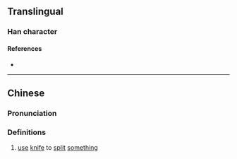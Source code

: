 {{character info/new}}
==Translingual==

===Han character===
{{Han char|rn=18|rad=刀|as=09|sn=11|four=|canj=AOLN|ids=⿺是刂}}

====References====
* {{Han ref|kx=0142.100|hdz=10348.040|uh=34F3|ud=13555}}

----

==Chinese==
{{zh-forms}}

===Pronunciation===
{{zh-pron
|m=dī
|c=dai1
|mc=y
|oc=
|ma=
|cat=v
}}

===Definitions===
{{zh-hanzi}}

# [[use]] [[knife]] to [[split]] [[something]]
